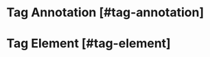 
<NextSeo 
  title="Velt Docs - General API Reference"
  description="General API Reference for the Velt SDK"
/>
<HeaderSetter />

# Tag Annotation [#tag-annotation]

<TagAnnotationRef />

# Tag Element [#tag-element]

<TagElementRef />
